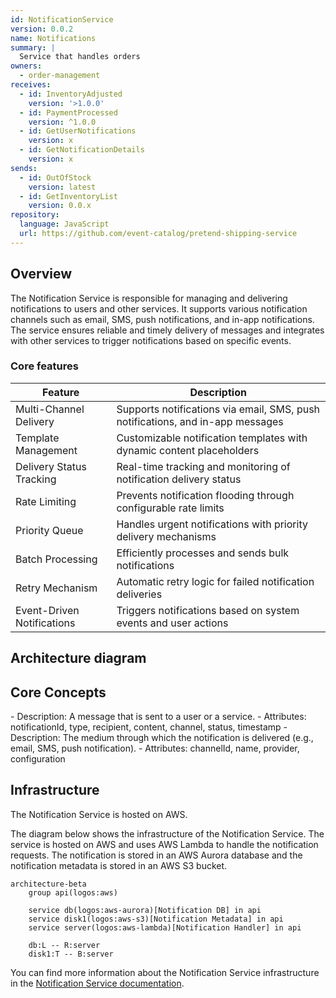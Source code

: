 ```yaml
---
id: NotificationService
version: 0.0.2
name: Notifications
summary: |
  Service that handles orders
owners:
  - order-management
receives:
  - id: InventoryAdjusted
    version: '>1.0.0'
  - id: PaymentProcessed
    version: ^1.0.0
  - id: GetUserNotifications
    version: x
  - id: GetNotificationDetails
    version: x
sends:
  - id: OutOfStock
    version: latest
  - id: GetInventoryList
    version: 0.0.x
repository:
  language: JavaScript
  url: https://github.com/event-catalog/pretend-shipping-service
---
```



## Overview

The Notification Service is responsible for managing and delivering notifications to users and other services. It supports various notification channels such as email, SMS, push notifications, and in-app notifications. The service ensures reliable and timely delivery of messages and integrates with other services to trigger notifications based on specific events.

<Tiles>
  <Tile
    icon="DocumentIcon"
    href={`/docs/services/${frontmatter.id}/${frontmatter.version}/changelog`}
    title="View the changelog"
    description="Want to know the history of this service? View the change logs"
  />
  <Tile
    icon="UserGroupIcon"
    href="/docs/teams/full-stack"
    title="Contact the team"
    description="Any questions? Feel free to contact the owners"
  />
  <Tile
    icon="BoltIcon"
    href={`/visualiser/services/${frontmatter.id}/${frontmatter.version}`}
    title={`Sends ${frontmatter.sends.length} messages`}
    description="This service sends messages to downstream consumers"
  />
  <Tile
    icon="BoltIcon"
    href={`/visualiser/services/${frontmatter.id}/${frontmatter.version}`}
    title={`Receives ${frontmatter.receives.length} messages`}
    description="This service receives messages from other services"
  />
</Tiles>

### Core features

| Feature                    | Description                                                                    |
| -------------------------- | ------------------------------------------------------------------------------ |
| Multi-Channel Delivery     | Supports notifications via email, SMS, push notifications, and in-app messages |
| Template Management        | Customizable notification templates with dynamic content placeholders          |
| Delivery Status Tracking   | Real-time tracking and monitoring of notification delivery status              |
| Rate Limiting              | Prevents notification flooding through configurable rate limits                |
| Priority Queue             | Handles urgent notifications with priority delivery mechanisms                 |
| Batch Processing           | Efficiently processes and sends bulk notifications                             |
| Retry Mechanism            | Automatic retry logic for failed notification deliveries                       |
| Event-Driven Notifications | Triggers notifications based on system events and user actions                 |

## Architecture diagram

<NodeGraph />

<MessageTable format="all" limit={4} />

## Core Concepts

<AccordionGroup>
  <Accordion title="Notification">
    - Description: A message that is sent to a user or a service. - Attributes: notificationId, type, recipient, content, channel,
    status, timestamp
  </Accordion>
  <Accordion title="Channel">
    - Description: The medium through which the notification is delivered (e.g., email, SMS, push notification). - Attributes:
    channelId, name, provider, configuration
  </Accordion>
</AccordionGroup>

## Infrastructure

The Notification Service is hosted on AWS.

The diagram below shows the infrastructure of the Notification Service. The service is hosted on AWS and uses AWS Lambda to handle the notification requests. The notification is stored in an AWS Aurora database and the notification metadata is stored in an AWS S3 bucket.

```mermaid
architecture-beta
    group api(logos:aws)

    service db(logos:aws-aurora)[Notification DB] in api
    service disk1(logos:aws-s3)[Notification Metadata] in api
    service server(logos:aws-lambda)[Notification Handler] in api

    db:L -- R:server
    disk1:T -- B:server
```

You can find more information about the Notification Service infrastructure in the [Notification Service documentation](https://github.com/event-catalog/pretend-shipping-service/blob/main/README.md).

<Footer />
